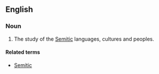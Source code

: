 ==English==

===Noun===
{{en-noun|-}}

# The study of the [[Semitic]] languages, cultures and peoples.

====Related terms====
*[[Semitic]]